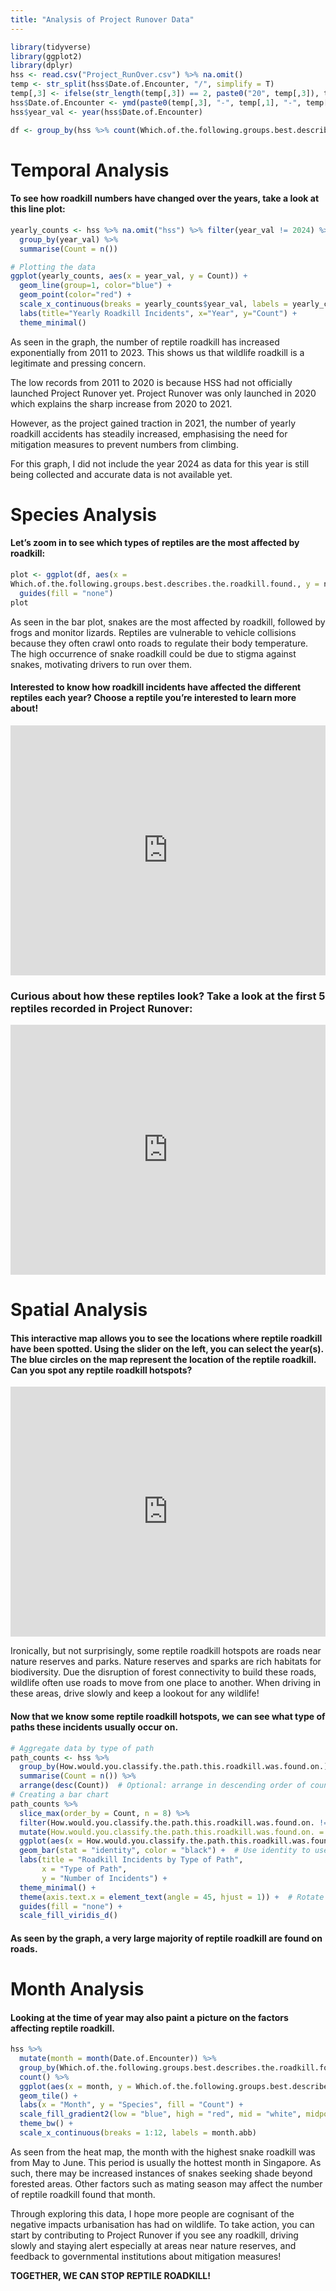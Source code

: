 ```yaml
---
title: "Analysis of Project Runover Data"
---
```

```r
library(tidyverse)
library(ggplot2)
library(dplyr)
hss <- read.csv("Project_RunOver.csv") %>% na.omit()
temp <- str_split(hss$Date.of.Encounter, "/", simplify = T)
temp[,3] <- ifelse(str_length(temp[,3]) == 2, paste0("20", temp[,3]), temp[,3])
hss$Date.of.Encounter <- ymd(paste0(temp[,3], "-", temp[,1], "-", temp[,2]))
hss$year_val <- year(hss$Date.of.Encounter)

df <- group_by(hss %>% count(Which.of.the.following.groups.best.describes.the.roadkill.found.))
```

# Temporal Analysis

#### To see how roadkill numbers have changed over the years, take a look at this line plot: 

```r
yearly_counts <- hss %>% na.omit("hss") %>% filter(year_val != 2024) %>%
  group_by(year_val) %>%
  summarise(Count = n())

# Plotting the data
ggplot(yearly_counts, aes(x = year_val, y = Count)) +
  geom_line(group=1, color="blue") +
  geom_point(color="red") +
  scale_x_continuous(breaks = yearly_counts$year_val, labels = yearly_counts$year_val) + # Set x-axis breaks and labels
  labs(title="Yearly Roadkill Incidents", x="Year", y="Count") +
  theme_minimal()

```

<p> As seen in the graph, the number of reptile roadkill has increased exponentially from 2011 to 2023. This shows us that wildlife roadkill is a legitimate and pressing concern. </p>

<p> The low records from 2011 to 2020 is because HSS had not officially launched Project Runover yet. Project Runover was only launched in 2020 which explains the sharp increase from 2020 to 2021. </p>

<p> However, as the project gained traction in 2021, the number of yearly roadkill accidents has steadily increased, emphasising the need for mitigation measures to prevent numbers from climbing. </p>

<p> For this graph, I did not include the year 2024 as data for this year is still being collected and accurate data is not available yet. </p>

# Species Analysis

#### Let's zoom in to see which types of reptiles are the most affected by roadkill:

```r
plot <- ggplot(df, aes(x = 
Which.of.the.following.groups.best.describes.the.roadkill.found., y = n, fill = Which.of.the.following.groups.best.describes.the.roadkill.found.)) + geom_bar(stat = "identity") + labs(title = "Number of Each Reptile Roadkill by Reptile Type ", x = "Reptile Type", y = "Number of Reptile Roadkill") + theme(axis.text.x = element_text(angle = 45, hjust = 1)) + scale_fill_viridis_d() +
  guides(fill = "none")
plot
```

<p> As seen in the bar plot, snakes are the most affected by roadkill, followed by frogs and monitor lizards. Reptiles are vulnerable to vehicle collisions because they often crawl onto roads to regulate their body temperature. The high occurrence of snake roadkill could be due to stigma against snakes, motivating drivers to run over them. </p>

#### Interested to know how roadkill incidents have affected the different reptiles each year? Choose a reptile you're interested to learn more about!

```{=html}
<iframe height="400" width="100%" frameborder="no" src="https://ruiwenlim.shinyapps.io/MyShinyApp2/"> </iframe>
```

### Curious about how these reptiles look? Take a look at the first 5 reptiles recorded in Project Runover:

```{=html}
<iframe height="400" width="100%" frameborder="no" src="https://ruiwenlim.shinyapps.io/snakeapp/"> </iframe>
```

# Spatial Analysis

#### This interactive map allows you to see the locations where reptile roadkill have been spotted. Using the slider on the left, you can select the year(s). The blue circles on the map represent the location of the reptile roadkill. Can you spot any reptile roadkill hotspots?

```{=html}
<iframe height="400" width="100%" frameborder="no" src=" https://ruiwenlim.shinyapps.io/snakeapp/"> </iframe>
```

<p> Ironically, but not surprisingly, some reptile roadkill hotspots are roads near nature reserves and parks. Nature reserves and sparks are rich habitats for biodiversity. Due the disruption of forest connectivity to build these roads, wildlife often use roads to move from one place to another. When driving in these areas, drive slowly and keep a lookout for any wildlife! </p>

#### Now that we know some reptile roadkill hotspots, we can see what type of paths these incidents usually occur on.  

```r
# Aggregate data by type of path
path_counts <- hss %>%
  group_by(How.would.you.classify.the.path.this.roadkill.was.found.on.) %>%
  summarise(Count = n()) %>%
  arrange(desc(Count))  # Optional: arrange in descending order of count
# Creating a bar chart
path_counts %>%
  slice_max(order_by = Count, n = 8) %>%
  filter(How.would.you.classify.the.path.this.roadkill.was.found.on. != "") %>%
  mutate(How.would.you.classify.the.path.this.roadkill.was.found.on. = reorder(How.would.you.classify.the.path.this.roadkill.was.found.on., -Count)) %>%
  ggplot(aes(x = How.would.you.classify.the.path.this.roadkill.was.found.on., y = Count, fill = How.would.you.classify.the.path.this.roadkill.was.found.on.)) +
  geom_bar(stat = "identity", color = "black") +  # Use identity to use Count values as heights
  labs(title = "Roadkill Incidents by Type of Path",
       x = "Type of Path",
       y = "Number of Incidents") +
  theme_minimal() +
  theme(axis.text.x = element_text(angle = 45, hjust = 1)) +  # Rotate x labels for better
  guides(fill = "none") +
  scale_fill_viridis_d()

```

#### As seen by the graph, a very large majority of reptile roadkill are found on roads.

# Month Analysis

#### Looking at the time of year may also paint a picture on the factors affecting reptile roadkill. 

```r
hss %>%
  mutate(month = month(Date.of.Encounter)) %>%
  group_by(Which.of.the.following.groups.best.describes.the.roadkill.found., month) %>%
  count() %>%
  ggplot(aes(x = month, y = Which.of.the.following.groups.best.describes.the.roadkill.found., fill = n)) +
  geom_tile() +
  labs(x = "Month", y = "Species", fill = "Count") +
  scale_fill_gradient2(low = "blue", high = "red", mid = "white", midpoint = 25) +
  theme_bw() +
  scale_x_continuous(breaks = 1:12, labels = month.abb)
```

<p> As seen from the heat map, the month with the highest snake roadkill was from May to June. This period is usually the hottest month in Singapore. As such, there may be increased instances of snakes seeking shade beyond forested areas. Other factors such as mating season may affect the number of reptile roadkill found that month. </p>

<p> Through exploring this data, I hope more people are cognisant of the negative impacts urbanisation has had on wildlife. To take action, you can start by contributing to Project Runover if you see any roadkill, driving slowly and staying alert especially at areas near nature reserves, and feedback to governmental institutions about mitigation measures! </p>

<p><strong> TOGETHER, WE CAN STOP REPTILE ROADKILL! </strong></p>


